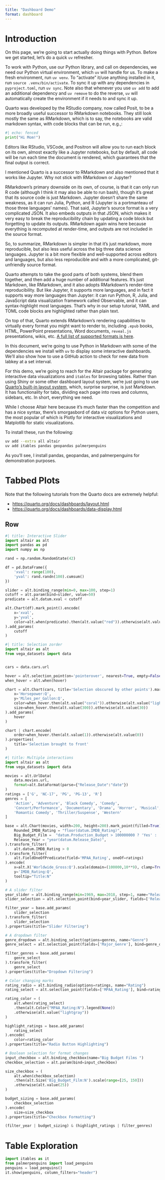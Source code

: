 ```yaml
--- 
title: "Dashboard Demo"
format: dashboard
--- 
```


# Introduction {scrolling="true"}

:::{.card title="Python Environment Refresher" .flow}

On this page, we're going to start actually doing things with Python. Before we get started, let's do a quick `uv` refresher.

To work with Python, use our Python library, and call on dependencies, we need our Python virtual environment, which `uv` will handle for us. To make a fresh environment, run `uv venv`. To "activate" it/use anything installed in it, run `source .venv/bin/activate`. To sync it up with any dependencies in `pyproject.toml`, run `uv sync`. Note also that whenever you use `uv add` to add an additional dependency and `uv remove` to do the reverse, `uv` will automatically create the environment if it needs to and sync it up.

:::

:::{.card title="Python in Markdown" .flow}

Quarto was developed by the RStudio company, now called Posit, to be a more broadly useful successor to RMarkdown notebooks. They still look mostly the same as RMarkdown, which is to say, the notebooks are valid markdown syntax, with code blocks that can be run, e.g.,:

```python
#| echo: fenced
print("Hi Mom!")
```

Editors like RStudio, VSCode, and Positron will allow you to run each block on its own, almost exactly like a Jupyter notebooks, but by default, all code will be run each time the document is rendered, which guarantees that the final output is correct.

::: {.callout-tip title="Different notebook systems" collapse=true}
I mentioned Quarto is a successor to RMarkdown and also mentioned that it works like Jupyter. Why not stick with RMarkdown or Jupyter?

RMarkdown's primary downside on its own, of course, is that it can only run R code (although I think it may also be able to run bash), though it's great that its source code is just Markdown. Jupyter doesn't share the same weakness, as it can run Julia, Python, and R (Jupyter is a portmanteau of those three languages' names). That said, Jupyter's source format is a very complicated JSON. It also embeds outputs in that JSON, which makes it very easy to break the reproducibility chain by updating a code block but forgetting to update its outputs. RMarkdown again wins here because everything is recomputed at render-time, and outputs are not included in the source format.

So, to summarize, RMarkdown is simpler in that it's just markdown, more reproducible, but also less useful across the big three data science languages. Jupyter is a bit more flexible and well-supported across editors and languages, but also less reproducible and with a more complicated, git-unfriendly source format.

Quarto attempts to take the good parts of both systems, blend them together, and then add a huge number of additional features. It's just Markdown, like RMarkdown, and it also adopts RMarkdown's render-time reproducibility. But like Jupyter, it supports more languages, and in fact it supports way more languages than Jupyter: it can run Python, R, Julia, and JavaScript data visualization framework called Observable, and it can syntax-highlight most languages. That's why in our setup tutorial, YAML and TOML code blocks are highlighted rather than plain text.

On top of that, Quarto extends RMarkdown's rendering capabilities to virtually every format you might want to render to, including `.epub` books, HTML, PowerPoint presentations, Word documents, `reveal.js` presentations, wikis, etc. [A full list of supported formats is here](https://quarto.org/docs/output-formats/all-formats.html).
:::

In this document, we're going to use Python in Markdown with some of the dependencies we install with `uv` to display some interactive dashboards. We'll also show how to use a GitHub action to check for new data from labkey at a set interval.

:::

:::{.card title="Our Data Visualization Stack" .flow}

For this demo, we're going to reach for the Altair package for generating interactive data visualizations and `itables` for browsing tables. Rather than using Shiny or some other dashboard layout system, we're just going to use [Quarto's built-in layout system](https://quarto.org/docs/dashboards/layout.html#scrolling), which, surprise surprise, is just Markdown. It has functionality for tabs, dividing each page into rows and columns, sidebars, etc. In short, everything we need.

While I choose Altair here because it's much faster than the competition and has a nice syntax, there's smorgasbord of data viz options for Python users, the most popular of which is Plotly for interactive visualizations and Matplotlib for static visualizations.

To install these, run the following:

```.bash
uv add --extra all altair
uv add itables pandas geopandas palmerpenguins
```

As you'll see, I install pandas, geopandas, and palmerpenguins for demonstration purposes.

:::

# Tabbed Plots {}

:::{.card title="Overview" .flow}

Note that the following tutorials from the Quarto docs are extremely helpful:

- [https://quarto.org/docs/dashboards/layout.html](https://quarto.org/docs/dashboards/layout.html)
- [https://quarto.org/docs/dashboards/data-display.html](https://quarto.org/docs/dashboards/data-display.html)

:::

## Row {.tabset}

```python
#| title: Interactive Slider
import altair as alt
import pandas as pd
import numpy as np

rand = np.random.RandomState(42)

df = pd.DataFrame({
    'xval': range(100),
    'yval': rand.randn(100).cumsum()
})

slider = alt.binding_range(min=0, max=100, step=1)
cutoff = alt.param(bind=slider, value=50)
predicate = alt.datum.xval < cutoff

alt.Chart(df).mark_point().encode(
    x='xval',
    y='yval',
    color=alt.when(predicate).then(alt.value("red")).otherwise(alt.value("blue")),
).add_params(
    cutoff
)

```

```python
#| title: Selection zorder
import altair as alt
from vega_datasets import data


cars = data.cars.url

hover = alt.selection_point(on='pointerover', nearest=True, empty=False)
when_hover = alt.when(hover)

chart = alt.Chart(cars, title='Selection obscured by other points').mark_circle(opacity=1).encode(
    x='Horsepower:Q',
    y='Miles_per_Gallon:Q',
    color=when_hover.then(alt.value("coral")).otherwise(alt.value("lightgray")),
    size=when_hover.then(alt.value(300)).otherwise(alt.value(30))
).add_params(
    hover
)

chart | chart.encode(
    order=when_hover.then(alt.value(1)).otherwise(alt.value(0))
).properties(
    title='Selection brought to front'
)
```

```python
#| title: Multiple interactions
import altair as alt
from vega_datasets import data

movies = alt.UrlData(
    data.movies.url,
    format=alt.DataFormat(parse={"Release_Date":"date"})
)
ratings = ['G', 'NC-17', 'PG', 'PG-13', 'R']
genres = [
    'Action', 'Adventure', 'Black Comedy', 'Comedy',
    'Concert/Performance', 'Documentary', 'Drama', 'Horror', 'Musical',
    'Romantic Comedy', 'Thriller/Suspense', 'Western'
]

base = alt.Chart(movies, width=200, height=200).mark_point(filled=True).transform_calculate(
    Rounded_IMDB_Rating = "floor(datum.IMDB_Rating)",
    Big_Budget_Film =  "datum.Production_Budget > 100000000 ? 'Yes' : 'No'",
    Release_Year = "year(datum.Release_Date)",
).transform_filter(
    alt.datum.IMDB_Rating > 0
).transform_filter(
    alt.FieldOneOfPredicate(field='MPAA_Rating', oneOf=ratings)
).encode(
    x=alt.X('Worldwide_Gross:Q').scale(domain=(100000,10**9), clamp=True),
    y='IMDB_Rating:Q',
    tooltip="Title:N"
)

# A slider filter
year_slider = alt.binding_range(min=1969, max=2018, step=1, name="Release Year")
slider_selection = alt.selection_point(bind=year_slider, fields=['Release_Year'])

filter_year = base.add_params(
    slider_selection
).transform_filter(
    slider_selection
).properties(title="Slider Filtering")

# A dropdown filter
genre_dropdown = alt.binding_select(options=genres, name="Genre")
genre_select = alt.selection_point(fields=['Major_Genre'], bind=genre_dropdown)

filter_genres = base.add_params(
    genre_select
).transform_filter(
    genre_select
).properties(title="Dropdown Filtering")

# Color changing marks
rating_radio = alt.binding_radio(options=ratings, name="Rating")
rating_select = alt.selection_point(fields=['MPAA_Rating'], bind=rating_radio)

rating_color = (
    alt.when(rating_select)
    .then(alt.Color("MPAA_Rating:N").legend(None))
    .otherwise(alt.value("lightgray"))
)

highlight_ratings = base.add_params(
    rating_select
).encode(
    color=rating_color
).properties(title="Radio Button Highlighting")

# Boolean selection for format changes
input_checkbox = alt.binding_checkbox(name="Big Budget Films ")
checkbox_selection = alt.param(bind=input_checkbox)

size_checkbox = (
    alt.when(checkbox_selection)
    .then(alt.Size('Big_Budget_Film:N').scale(range=[25, 150]))
    .otherwise(alt.value(25))
)

budget_sizing = base.add_params(
    checkbox_selection
).encode(
    size=size_checkbox
).properties(title="Checkbox Formatting")

(filter_year | budget_sizing) & (highlight_ratings | filter_genres)
```

# Table Exploration


```python
import itables as it
from palmerpenguins import load_penguins
penguins = load_penguins()
it.show(penguins, column_filters="header")
```

